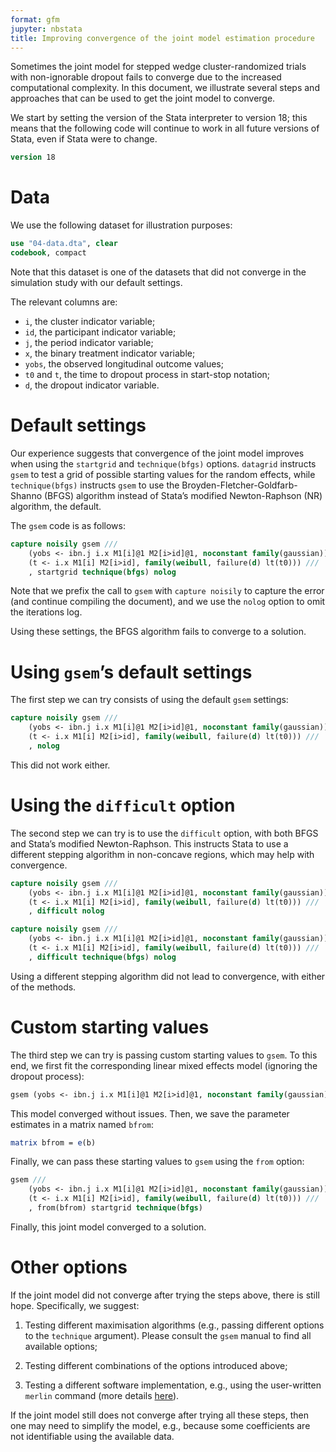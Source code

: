 ```yaml
---
format: gfm
jupyter: nbstata
title: Improving convergence of the joint model estimation procedure
---
```


Sometimes the joint model for stepped wedge cluster-randomized trials with non-ignorable dropout fails to converge due to the increased computational complexity.
In this document, we illustrate several steps and approaches that can be used to get the joint model to converge.

We start by setting the version of the Stata interpreter to version 18; this means that the following code will continue to work in all future versions of Stata, even if Stata were to change.

```stata
version 18
```

# Data

We use the following dataset for illustration purposes:

```stata
use "04-data.dta", clear
codebook, compact
```

Note that this dataset is one of the datasets that did not converge in the simulation study with our default settings.

The relevant columns are:

* `i`, the cluster indicator variable;
* `id`, the participant indicator variable;
* `j`, the period indicator variable;
* `x`, the binary treatment indicator variable;
* `yobs`, the observed longitudinal outcome values;
* `t0` and `t`, the time to dropout process in start-stop notation;
* `d`, the dropout indicator variable.

# Default settings

Our experience suggests that convergence of the joint model improves when using the `startgrid` and `technique(bfgs)` options.
`datagrid` instructs `gsem` to test a grid of possible starting values for the random effects, while `technique(bfgs)` instructs `gsem` to use the Broyden-Fletcher-Goldfarb-Shanno (BFGS) algorithm instead of Stata's modified Newton-Raphson (NR) algorithm, the default.

The `gsem` code is as follows:

```stata
capture noisily gsem ///
    (yobs <- ibn.j i.x M1[i]@1 M2[i>id]@1, noconstant family(gaussian)) ///
    (t <- i.x M1[i] M2[i>id], family(weibull, failure(d) lt(t0))) ///
	, startgrid technique(bfgs) nolog
```

Note that we prefix the call to `gsem` with `capture noisily` to capture the error (and continue compiling the document), and we use the `nolog` option to omit the iterations log.

Using these settings, the BFGS algorithm fails to converge to a solution.

# Using `gsem`'s default settings

The first step we can try consists of using the default `gsem` settings:

```stata
capture noisily gsem ///
    (yobs <- ibn.j i.x M1[i]@1 M2[i>id]@1, noconstant family(gaussian)) ///
    (t <- i.x M1[i] M2[i>id], family(weibull, failure(d) lt(t0))) ///
	, nolog
```

This did not work either.

# Using the `difficult` option

The second step we can try is to use the `difficult` option, with both BFGS and Stata's modified Newton-Raphson.
This instructs Stata to use a different stepping algorithm in non-concave regions, which may help with convergence.

```stata
capture noisily gsem ///
    (yobs <- ibn.j i.x M1[i]@1 M2[i>id]@1, noconstant family(gaussian)) ///
    (t <- i.x M1[i] M2[i>id], family(weibull, failure(d) lt(t0))) ///
	, difficult nolog
```

```stata
capture noisily gsem ///
    (yobs <- ibn.j i.x M1[i]@1 M2[i>id]@1, noconstant family(gaussian)) ///
    (t <- i.x M1[i] M2[i>id], family(weibull, failure(d) lt(t0))) ///
	, difficult technique(bfgs) nolog
```

Using a different stepping algorithm did not lead to convergence, with either of the methods.

# Custom starting values

The third step we can try is passing custom starting values to `gsem`.
To this end, we first fit the corresponding linear mixed effects model (ignoring the dropout process):

```stata
gsem (yobs <- ibn.j i.x M1[i]@1 M2[i>id]@1, noconstant family(gaussian))
```

This model converged without issues.
Then, we save the parameter estimates in a matrix named `bfrom`:

```stata
matrix bfrom = e(b)
```

Finally, we can pass these starting values to `gsem` using the `from` option:

```stata
gsem ///
    (yobs <- ibn.j i.x M1[i]@1 M2[i>id]@1, noconstant family(gaussian)) ///
    (t <- i.x M1[i] M2[i>id], family(weibull, failure(d) lt(t0))) ///
	, from(bfrom) startgrid technique(bfgs)
```

Finally, this joint model converged to a solution.

# Other options

If the joint model did not converge after trying the steps above, there is still hope.
Specifically, we suggest:

1. Testing different maximisation algorithms (e.g., passing different options to the `technique` argument). Please consult the `gsem` manual to find all available options;

1. Testing different combinations of the options introduced above;

1. Testing a different software implementation, e.g., using the user-written `merlin` command (more details [here](https://arxiv.org/abs/1806.01615v1)).

If the joint model still does not converge after trying all these steps, then one may need to simplify the model, e.g., because some coefficients are not identifiable using the available data.
